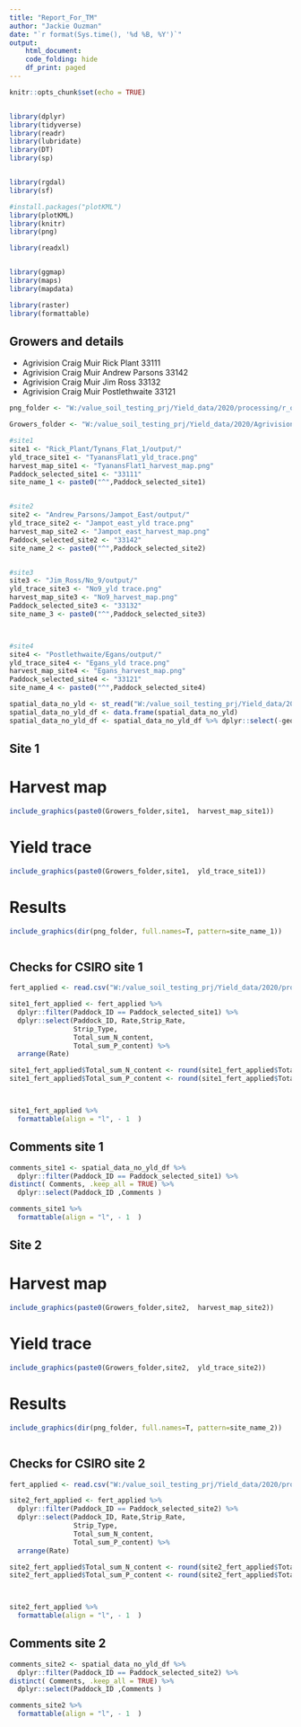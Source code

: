 ```yaml
---
title: "Report_For_TM"
author: "Jackie Ouzman"
date: "`r format(Sys.time(), '%d %B, %Y')`"
output:
    html_document:
    code_folding: hide
    df_print: paged
---
```


```r
knitr::opts_chunk$set(echo = TRUE)


library(dplyr)
library(tidyverse)
library(readr)
library(lubridate)
library(DT)
library(sp)


library(rgdal)
library(sf)

#install.packages("plotKML")
library(plotKML)
library(knitr)
library(png)

library(readxl)


library(ggmap)
library(maps)
library(mapdata)

library(raster)
library(formattable)

```

## Growers and details



- Agrivision	Craig Muir 	Rick Plant	    33111
- Agrivision	Craig Muir	Andrew Parsons	33142
- Agrivision	Craig Muir	Jim Ross	      33132
- Agrivision	Craig Muir	Postlethwaite	  33121

```r

png_folder <- "W:/value_soil_testing_prj/Yield_data/2020/processing/r_outputs/png"

Growers_folder <- "W:/value_soil_testing_prj/Yield_data/2020/Agrivision/Craig_Muir/"

#site1
site1 <- "Rick_Plant/Tynans_Flat_1/output/"
yld_trace_site1 <- "TyanansFlat1_yld_trace.png"
harvest_map_site1 <- "TyanansFlat1_harvest_map.png"
Paddock_selected_site1 <- "33111"
site_name_1 <- paste0("^",Paddock_selected_site1)


#site2
site2 <- "Andrew_Parsons/Jampot_East/output/"
yld_trace_site2 <- "Jampot_east_yld trace.png"
harvest_map_site2 <- "Jampot_east_harvest_map.png"
Paddock_selected_site2 <- "33142"
site_name_2 <- paste0("^",Paddock_selected_site2)


#site3
site3 <- "Jim_Ross/No_9/output/"
yld_trace_site3 <- "No9_yld trace.png"
harvest_map_site3 <- "No9_harvest_map.png"
Paddock_selected_site3 <- "33132"
site_name_3 <- paste0("^",Paddock_selected_site3)



#site4
site4 <- "Postlethwaite/Egans/output/"
yld_trace_site4 <- "Egans_yld trace.png"
harvest_map_site4 <- "Egans_harvest_map.png"
Paddock_selected_site4 <- "33121"
site_name_4 <- paste0("^",Paddock_selected_site4)

```

```r
spatial_data_no_yld <- st_read("W:/value_soil_testing_prj/Yield_data/2020/All_Strips_2020_wgs84.shp")
spatial_data_no_yld_df <- data.frame(spatial_data_no_yld)
spatial_data_no_yld_df <- spatial_data_no_yld_df %>% dplyr::select(-geometry)

```

## Site 1

# Harvest map

```r

include_graphics(paste0(Growers_folder,site1,  harvest_map_site1))
```

# Yield trace

```r
include_graphics(paste0(Growers_folder,site1,  yld_trace_site1))
```

# Results

```r
include_graphics(dir(png_folder, full.names=T, pattern=site_name_1))



```

## Checks for CSIRO site 1

```r

fert_applied <- read.csv("W:/value_soil_testing_prj/Yield_data/2020/processing/processing_files/step2_fert_app_select_clm.csv")

site1_fert_applied <- fert_applied %>% 
  dplyr::filter(Paddock_ID == Paddock_selected_site1) %>% 
  dplyr::select(Paddock_ID, Rate,Strip_Rate,
                Strip_Type,
                Total_sum_N_content,
                Total_sum_P_content) %>% 
  arrange(Rate)

site1_fert_applied$Total_sum_N_content <- round(site1_fert_applied$Total_sum_N_content, 2)
site1_fert_applied$Total_sum_P_content <- round(site1_fert_applied$Total_sum_P_content, 2)



site1_fert_applied %>% 
  formattable(align = "l", - 1  )
```

## Comments site 1

```r


comments_site1 <- spatial_data_no_yld_df %>% 
  dplyr::filter(Paddock_ID == Paddock_selected_site1) %>% 
distinct( Comments, .keep_all = TRUE) %>% 
  dplyr::select(Paddock_ID ,Comments )

comments_site1 %>% 
  formattable(align = "l", - 1  )
```


## Site 2

# Harvest map

```r

include_graphics(paste0(Growers_folder,site2,  harvest_map_site2))
```

# Yield trace

```r
include_graphics(paste0(Growers_folder,site2,  yld_trace_site2))
```

# Results

```r
include_graphics(dir(png_folder, full.names=T, pattern=site_name_2))



```

## Checks for CSIRO site 2

```r

fert_applied <- read.csv("W:/value_soil_testing_prj/Yield_data/2020/processing/processing_files/step2_fert_app_select_clm.csv")

site2_fert_applied <- fert_applied %>% 
  dplyr::filter(Paddock_ID == Paddock_selected_site2) %>% 
  dplyr::select(Paddock_ID, Rate,Strip_Rate,
                Strip_Type,
                Total_sum_N_content,
                Total_sum_P_content) %>% 
  arrange(Rate)

site2_fert_applied$Total_sum_N_content <- round(site2_fert_applied$Total_sum_N_content, 2)
site2_fert_applied$Total_sum_P_content <- round(site2_fert_applied$Total_sum_P_content, 2)



site2_fert_applied %>% 
  formattable(align = "l", - 1  )
```

## Comments site 2

```r


comments_site2 <- spatial_data_no_yld_df %>% 
  dplyr::filter(Paddock_ID == Paddock_selected_site2) %>% 
distinct( Comments, .keep_all = TRUE) %>% 
  dplyr::select(Paddock_ID ,Comments )

comments_site2 %>% 
  formattable(align = "l", - 1  )
```

